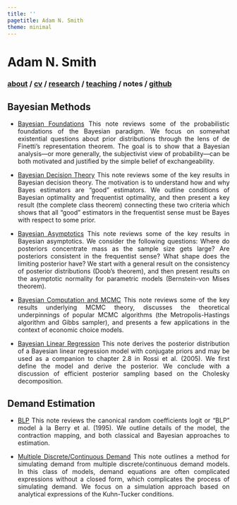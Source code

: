 ```yaml
---
title: ''
pagetitle: Adam N. Smith
theme: minimal
---
```


<div class="header">
<h1 class="item">Adam N. Smith</h1>
<h3 class="item">
[about](index.html) /
<a href=files/smith-cv.pdf target="_blank">cv</a> /
[research](research.html) /
[teaching](teaching.html) /
notes /
<a href="https://github.com/adam-n-smith" target="_blank">github</a>
</h3>
</div>

<p class="" style="margin: 25px;"></p>

<div style="text-align:justify">

<h2> Bayesian Methods </h2>

* [Bayesian Foundations](files/notes/bayes-foundations.pdf)
This note reviews some of the probabilistic foundations of the Bayesian paradigm. We focus on somewhat existential questions about prior distributions through the lens of de Finetti’s representation theorem. The goal is to show that a Bayesian analysis---or more generally, the subjectivist view of probability---can be both motivated and justified by the simple belief of exchangeability.

* [Bayesian Decision Theory](files/notes/bayes-decision-theory.pdf)
This note reviews some of the key results in Bayesian decision theory. The motivation is to understand how and why Bayes estimators are “good” estimators. We outline conditions of Bayesian optimality and frequentist optimality, and then present a key result (the complete class theorem) connecting these two criteria which shows that all “good” estimators in the frequentist sense must be Bayes with respect to some prior.

* [Bayesian Asymptotics](files/notes/bayes-asymptotics.pdf)
This note reviews some of the key results in Bayesian asymptotics. We consider the following questions: Where do posteriors concentrate mass as the sample size gets large? Are posteriors consistent in the frequentist sense? What shape does the limiting posterior have? We start with a general result on the consistency of posterior distributions (Doob’s theorem), and then present results on the asymptotic normality for parametric models (Bernstein-von Mises theorem).

* [Bayesian Computation and MCMC](files/notes/bayes-mcmc.pdf)
This note reviews some of the key results underlying MCMC theory, discusses the theoretical underpinnings of popular MCMC algorithms (the Metropolis-Hastings algorithm and Gibbs sampler), and presents a few applications in the context of economic choice models.

* [Bayesian Linear Regression](files/notes/bayes-regression.pdf)
This note derives the posterior distribution of a Bayesian linear regression model with conjugate priors and may be used as a companion to chapter 2.8 in Rossi et al. (2005). We first define the model and derive the posterior. We conclude with a discussion of efficient posterior sampling based on the Cholesky decomposition.

<h2> Demand Estimation </h2>

* [BLP](files/notes/blp.pdf)
This note reviews the canonical random coefficients logit or “BLP” model à la Berry et al. (1995). We outline details of the model, the contraction mapping, and both classical and Bayesian approaches to estimation.

* [Multiple Discrete/Continuous Demand](files/notes/mdc-simulation.pdf)
This note outlines a method for simulating demand from multiple discrete/continuous demand models. In this class of models, demand equations are often complicated expressions without a closed form, which complicates the process of simulating demand. We focus on a simulation approach based on analytical expressions of the Kuhn-Tucker conditions.

</div>
